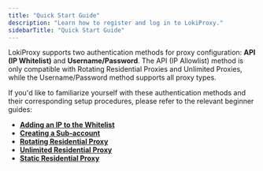 ```yaml
---
title: "Quick Start Guide"
description: "Learn how to register and log in to LokiProxy."
sidebarTitle: "Quick Start Guide"
---
```


LokiProxy supports two authentication methods for proxy configuration: **API (IP Whitelist)** and **Username/Password**. The API (IP Allowlist) method is only compatible with Rotating Residential Proxies and Unlimited Proxies, while the Username/Password method supports all proxy types.

If you'd like to familiarize yourself with these authentication methods and their corresponding setup procedures, please refer to the relevant beginner guides:

- [**Adding an IP to the Whitelist**](/features/api-ip-whitelist)
- [**Creating a Sub-account**](/features/username-password)
- [**Rotating Residential Proxy**](/zh/configure-proxies/rotating-residential-proxy)
- [**Unlimited Residential Proxy**](/zh/configure-proxies/unlimited-residential-proxy)
- [**Static Residential Proxy**](/configure-proxies/static-residential-proxy)